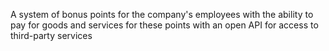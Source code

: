 A system of bonus points for the company's employees with the ability to pay for goods and services for these points with an open API for access to third-party services
